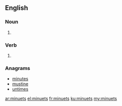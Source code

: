 ==English==

===Noun===
{{head|en|plural}}

# {{plural of|minuet|lang=en}}

===Verb===
{{head|en}}

# {{en-third-person singular of|minuet}}

===Anagrams===
* [[minutes#English|minutes]]
* [[mustine#English|mustine]]
* [[untimes#English|untimes]]

[[ar:minuets]]
[[el:minuets]]
[[fr:minuets]]
[[ku:minuets]]
[[my:minuets]]